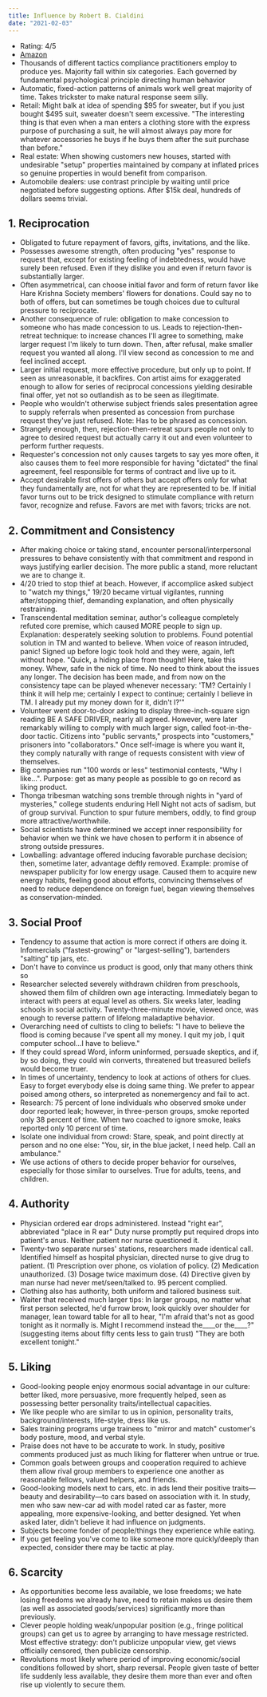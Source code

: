 ```yaml
---
title: Influence by Robert B. Cialdini
date: "2021-02-03"
---
```


- Rating: 4/5
- [Amazon](https://amzn.to/3thAtVQ)
- Thousands of different tactics compliance practitioners employ to produce yes. Majority fall within six categories. Each governed by fundamental psychological principle directing human behavior
- Automatic, fixed-action patterns of animals work well great majority of time. Takes trickster to make natural response seem silly.
- Retail: Might balk at idea of spending $95 for sweater, but if you just bought $495 suit, sweater doesn't seem excessive. "The interesting thing is that even when a man enters a clothing store with the express purpose of purchasing a suit, he will almost always pay more for whatever accessories he buys if he buys them after the suit purchase than before."
- Real estate: When showing customers new houses, started with undesirable "setup" properties maintained by company at inflated prices so genuine properties in would benefit from comparison.
- Automobile dealers: use contrast principle by waiting until price negotiated before suggesting options. After $15k deal, hundreds of dollars seems trivial.

## 1. Reciprocation

- Obligated to future repayment of favors, gifts, invitations, and the like.
- Possesses awesome strength, often producing "yes" response to request that, except for existing feeling of indebtedness, would have surely been refused. Even if they dislike you and even if return favor is substantially larger.
- Often asymmetrical, can choose initial favor and form of return favor like Hare Krishna Society members' flowers for donations. Could say no to both of offers, but can sometimes be tough choices due to cultural pressure to reciprocate.
- Another consequence of rule: obligation to make concession to someone who has made concession to us. Leads to rejection-then-retreat technique: to increase chances I'll agree to something, make larger request I'm likely to turn down. Then, after refusal, make smaller request you wanted all along. I'll view second as concession to me and feel inclined accept.
- Larger initial request, more effective procedure, but only up to point. If seen as unreasonable, it backfires. Con artist aims for exaggerated enough to allow for series of reciprocal concessions yielding desirable final offer, yet not so outlandish as to be seen as illegitimate.
- People who wouldn't otherwise subject friends sales presentation agree to supply referrals when presented as concession from purchase request they've just refused. Note: Has to be phrased as concession.
- Strangely enough, then, rejection-then-retreat spurs people not only to agree to desired request but actually carry it out and even volunteer to perform further requests.
- Requester's concession not only causes targets to say yes more often, it also causes them to feel more responsible for having "dictated" the final agreement, feel responsible for terms of contract and live up to it.
- Accept desirable first offers of others but accept offers only for what they fundamentally are, not for what they are represented to be. If initial favor turns out to be trick designed to stimulate compliance with return favor, recognize and refuse. Favors are met with favors; tricks are not.

## 2. Commitment and Consistency

- After making choice or taking stand, encounter personal/interpersonal pressures to behave consistently with that commitment and respond in ways justifying earlier decision. The more public a stand, more reluctant we are to change it.
- 4/20 tried to stop thief at beach. However, if accomplice asked subject to "watch my things," 19/20 became virtual vigilantes, running after/stopping thief, demanding explanation, and often  physically restraining.
- Transcendental meditation seminar, author's colleague completely refuted core premise, which caused MORE people to sign up. Explanation: desperately seeking solution to problems. Found potential solution in TM and wanted to believe. When voice of reason intruded, panic! Signed up before logic took hold and they were, again, left without hope. "Quick, a hiding place from thought! Here, take this money. Whew, safe in the nick of time. No need to think about the issues any longer. The decision has been made, and from now on the consistency tape can be played whenever necessary: 'TM? Certainly I think it will help me; certainly I expect to continue; certainly I believe in TM. I already put my money down for it, didn't I?'"
- Volunteer went door-to-door asking to display three-inch-square sign reading BE A SAFE DRIVER, nearly all agreed. However, were later remarkably willing to comply with much larger sign, called foot-in-the-door tactic. Citizens into "public servants," prospects into "customers," prisoners into "collaborators." Once self-image is where you want it, they comply naturally with range of requests consistent with view of themselves.
- Big companies run "100 words or less" testimonial contests, "Why I like…". Purpose: get as many people as possible to go on record as liking product.
- Thonga tribesman watching sons tremble through nights in "yard of mysteries," college students enduring Hell Night not acts of sadism, but of group survival. Function to spur future members, oddly, to find group more attractive/worthwhile.
- Social scientists have determined we accept inner responsibility for behavior when we think we have chosen to perform it in absence of strong outside pressures.
- Lowballing: advantage offered inducing favorable purchase decision; then, sometime later, advantage deftly removed. Example: promise of newspaper publicity for low energy usage. Caused them to acquire new energy habits, feeling good about efforts, convincing themselves of need to reduce dependence on foreign fuel, began viewing themselves as conservation-minded.

## 3. Social Proof

- Tendency to assume that action is more correct if others are doing it. Infomercials ("fastest-growing" or "largest-selling"), bartenders "salting" tip jars, etc.
- Don't have to convince us product is good, only that many others think so
- Researcher selected severely withdrawn children from preschools, showed them film of children own age interacting. Immediately began to interact with peers at equal level as others. Six weeks later, leading schools in social activity. Twenty-three-minute movie, viewed once, was enough to reverse pattern of lifelong maladaptive behavior.
- Overarching need of cultists to cling to beliefs: "I have to believe the flood is coming because I've spent all my money. I quit my job, I quit computer school...I have to believe."
- If they could spread Word, inform uninformed, persuade skeptics, and if, by so doing, they could win converts, threatened but treasured beliefs would become truer.
- In times of uncertainty, tendency to look at actions of others for clues. Easy to forget everybody else is doing same thing. We prefer to appear poised among others, so interpreted as nonemergency and fail to act.
- Research: 75 percent of lone individuals who observed smoke under door reported leak; however, in three-person groups, smoke reported only 38 percent of time. When two coached to ignore smoke, leaks reported only 10 percent of time.
- Isolate one individual from crowd: Stare, speak, and point directly at person and no one else: "You, sir, in the blue jacket, I need help. Call an ambulance."
- We use actions of others to decide proper behavior for ourselves, especially for those similar to ourselves. True for adults, teens, and children.

## 4. Authority

- Physician ordered ear drops administered. Instead "right ear", abbreviated "place in R ear" Duty nurse promptly put required drops into patient's anus. Neither patient nor nurse questioned it.
- Twenty-two separate nurses' stations, researchers made identical call. Identified himself as hospital physician, directed nurse to give drug to patient. (1) Prescription over phone, os violation of policy. (2) Medication unauthorized. (3) Dosage twice maximum dose. (4) Directive given by man nurse had never met/seen/talked to. 95 percent complied.
- Clothing also has authority, both uniform and tailored business suit.
- Waiter that received much larger tips: In larger groups, no matter what first person selected, he'd furrow brow, look quickly over shoulder for manager, lean toward table for all to hear, "I'm afraid that's not as good tonight as it normally is. Might I recommend instead the____or the____?" (suggesting items about fifty cents less to gain trust) "They are both excellent tonight."

## 5. Liking

- Good-looking people enjoy enormous social advantage in our culture: better liked, more persuasive, more frequently helped, seen as possessing better personality traits/intellectual capacities.
- We like people who are similar to us in opinion, personality traits, background/interests, life-style, dress like us.
- Sales training programs urge trainees to "mirror and match" customer's body posture, mood, and verbal style.
- Praise does not have to be accurate to work. In study, positive comments produced just as much liking for flatterer when untrue or true.
- Common goals between groups and cooperation required to achieve them allow rival group members to experience one another as reasonable fellows, valued helpers, and friends.
- Good-looking models next to cars, etc. in ads lend their positive traits—beauty and desirability—to cars based on association with it. In study, men who saw new-car ad with model rated car as faster, more appealing, more expensive-looking, and better designed. Yet when asked later, didn't believe it had influence on judgments.
- Subjects become fonder of people/things they experience while eating.
- If you get feeling you've come to like someone more quickly/deeply than expected, consider there may be tactic at play.

## 6. Scarcity

- As opportunities become less available, we lose freedoms; we hate losing freedoms we already have, need to retain makes us desire them (as well as associated goods/services) significantly more than previously.
- Clever people holding weak/unpopular position (e.g., fringe political groups) can get us to agree by arranging to have message restricted. Most effective strategy: don't publicize unpopular view, get views officially censored, then publicize censorship.
- Revolutions most likely where period of improving economic/social conditions followed by short, sharp reversal. People given taste of better life suddenly less available, they desire them more than ever and often rise up violently to secure them.

